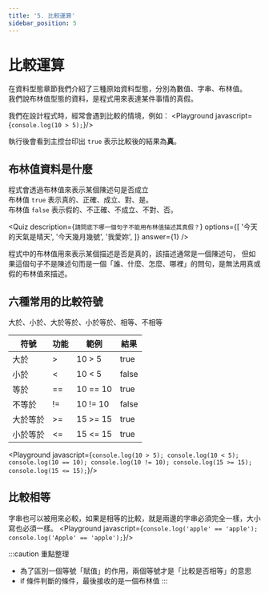 ```yaml
---
title: '5. 比較運算'
sidebar_position: 5
---
```


# 比較運算
在資料型態章節我們介紹了三種原始資料型態，分別為數值、字串、布林值。<br/>
我們說布林值型態的資料，是程式用來表達某件事情的真假。

我們在設計程式時，經常會遇到比較的情境，例如：
<Playground javascript={`
console.log(10 > 5);
`}/>

執行後會看到主控台印出 `true` 表示比較後的結果為**真**。

## 布林值資料是什麼
程式會透過布林值來表示某個陳述句是否成立<br/>
布林值 `true` 表示真的、正確、成立、對、是。<br/>
布林值 `false` 表示假的、不正確、不成立、不對、否。

<Quiz
  description={`請問底下哪一個句子不能用布林值描述其真假？`}
  options={[
    '今天的天氣是晴天',
    '今天幾月幾號',
    '我愛妳',
  ]}
  answer={1}
/>

程式中的布林值用來表示某個描述是否是真的，該描述通常是一個陳述句，
但如果這個句子不是陳述句而是一個「誰、什麼、怎麼、哪裡」的問句，是無法用真或假的布林值來描述。

## 六種常用的比較符號
大於、小於、大於等於、小於等於、相等、不相等

|符號|功能|範例|結果|
|-|-|-|-|
|大於|>|10 > 5|true|
|小於|<|10 < 5|false|
|等於|==|10 == 10|true|
|不等於|!=|10 != 10|false|
|大於等於|>=|15 >= 15|true|
|小於等於|<=|15 <= 15|true|

<Playground javascript={`
console.log(10 > 5);
console.log(10 < 5);
console.log(10 == 10);
console.log(10 != 10);
console.log(15 >= 15);
console.log(15 <= 15);
`}/>

## 比較相等
字串也可以被用來必較，如果是相等的比較，就是兩邊的字串必須完全一樣，大小寫也必須一樣。
<Playground javascript={`
console.log('apple' == 'apple');
console.log('Apple' == 'apple');
`}/>

:::caution 重點整理
* 為了區別一個等號「賦值」的作用，兩個等號才是「比較是否相等」的意思
* if 條件判斷的條件，最後接收的是一個布林值
:::
